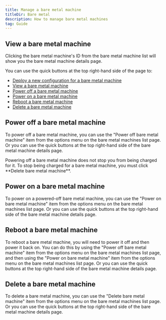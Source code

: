 ```yaml
---
title: Manage a bare metal machine
titleDir: Bare metal
description: How to manage bare metal machines
tag: Guide
---
```


## View a bare metal machine

Clicking the bare metal machine's ID from the bare metal machine list will show you the bare metal machine details page.

You can use the quick buttons at the top right-hand side of the page to:
- [Deploy a new configuration for a bare metal machine](/bare-metal/deploy-a-bare-metal-machine-configuration)
- [View a bare metal machine](#view-a-bare-metal-machine)
- [Power off a bare metal machine](#power-off-a-bare-metal-machine)
- [Power on a bare metal machine](#power-on-a-bare-metal-machine)
- [Reboot a bare metal machine](#reboot-a-bare-metal-machine)
- [Delete a bare metal machine](#delete-a-bare-metal-machine)

## Power off a bare metal machine

To power off a bare metal machine, you can use the "Power off bare metal machine" item from the options menu on the bare metal machines list page. Or you can use the quick buttons at the top right-hand side of the bare metal machine details page.

<Warning>
Powering off a bare metal machine does not stop you from being charged for it. To stop being charged for a bare metal machine, you must click **Delete bare metal machine**.
</Warning>

## Power on a bare metal machine

To power on a powered-off bare metal machine, you can use the "Power on bare metal machine" item from the options menu on the bare metal machines list page. Or you can use the quick buttons at the top right-hand side of the bare metal machine details page.

## Reboot a bare metal machine

To reboot a bare metal machine, you will need to power it off and then power it back on. You can do this by using the "Power off bare metal machine" item from the options menu on the bare metal machines list page, and then using the "Power on bare metal machine" item from the options menu on the bare metal machines list page. Or you can use the quick buttons at the top right-hand side of the bare metal machine details page.

## Delete a bare metal machine

To delete a bare metal machine, you can use the "Delete bare metal machine" item from the options menu on the bare metal machines list page. Or you can use the quick buttons at the top right-hand side of the bare metal machine details page.
